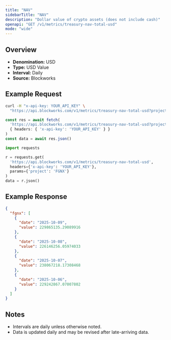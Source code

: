 ```yaml
---
title: "NAV"
sidebarTitle: "NAV"
description: "Dollar value of crypto assets (does not include cash)"
openapi: "GET /v1/metrics/treasury-nav-total-usd"
mode: "wide"
---
```


## Overview

- **Denomination:** USD
- **Type:** USD Value
- **Interval:** Daily
- **Source:** Blockworks

## Example Request

<CodeGroup>

```bash cURL
curl -H "x-api-key: YOUR_API_KEY" \
  "https://api.blockworks.com/v1/metrics/treasury-nav-total-usd?project=FGNX"
```

```typescript TypeScript
const res = await fetch(
  'https://api.blockworks.com/v1/metrics/treasury-nav-total-usd?project=FGNX',
  { headers: { 'x-api-key': 'YOUR_API_KEY' } }
)
const data = await res.json()
```

```python Python
import requests

r = requests.get(
  'https://api.blockworks.com/v1/metrics/treasury-nav-total-usd',
  headers={'x-api-key': 'YOUR_API_KEY'},
  params={'project': 'FGNX'}
)
data = r.json()
```

</CodeGroup>

## Example Response

```json
{
  "fgnx": [
    {
      "date": "2025-10-09",
      "value": 229865135.29089916
    },
    {
      "date": "2025-10-08",
      "value": 226146256.05974033
    },
    {
      "date": "2025-10-07",
      "value": 238067218.17308468
    },
    {
      "date": "2025-10-06",
      "value": 229242867.07007802
    }
  ]
}
```

## Notes
- Intervals are daily unless otherwise noted.
- Data is updated daily and may be revised after late-arriving data.